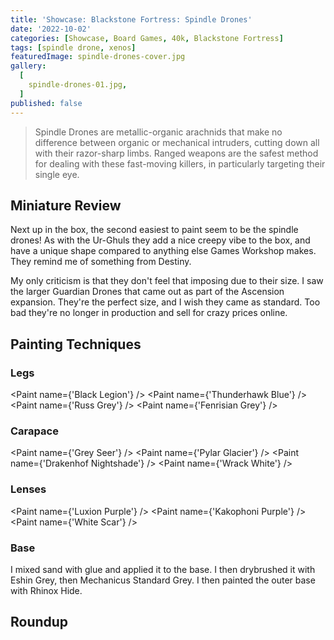 ```yaml
---
title: 'Showcase: Blackstone Fortress: Spindle Drones'
date: '2022-10-02'
categories: [Showcase, Board Games, 40k, Blackstone Fortress]
tags: [spindle drone, xenos]
featuredImage: spindle-drones-cover.jpg
gallery:
  [
    spindle-drones-01.jpg,
  ]
published: false
---
```


> Spindle Drones are metallic-organic arachnids that make no difference between organic or mechanical intruders,
> cutting down all with their razor-sharp limbs. Ranged weapons are the safest method for dealing with these
> fast-moving killers, in particularly targeting their single eye.

## Miniature Review

Next up in the box, the second easiest to paint seem to be the spindle drones! As with the Ur-Ghuls they add a nice
creepy vibe to the box, and have a unique shape compared to anything else Games Workshop makes. They remind me of
something from Destiny.

My only criticism is that they don't feel that imposing due to their size. I saw the larger Guardian Drones that
came out as part of the Ascension expansion. They're the perfect size, and I wish they came as standard. Too bad
they're no longer in production and sell for crazy prices online.

## Painting Techniques

### Legs
<Paint name={'Black Legion'} />
<Paint name={'Thunderhawk Blue'} />
<Paint name={'Russ Grey'} />
<Paint name={'Fenrisian Grey'} />

### Carapace
<Paint name={'Grey Seer'} />
<Paint name={'Pylar Glacier'} />
<Paint name={'Drakenhof Nightshade'} />
<Paint name={'Wrack White'} />

### Lenses
<Paint name={'Luxion Purple'} />
<Paint name={'Kakophoni Purple'} />
<Paint name={'White Scar'} />

### Base

I mixed sand with glue and applied it to the base. I then drybrushed it with Eshin Grey, then Mechanicus Standard Grey.
I then painted the outer base with Rhinox Hide.

## Roundup